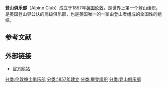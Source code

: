 '''登山俱乐部'''（Alpine Club）成立于1857年[[英国|英国]][[伦敦|伦敦]]，是世界上第一个登山组织。是英国登山界公认的高级俱乐部，也是英国唯一的一家由登山者组成的全国性的组织。
==参考文献==
{{Translation/Ref|lang=en|article=Alpine Club (UK)|oldid=}}
==外部链接==
*[http://www.alpine-club.org.uk/ 官方网站] {{Wayback|url=http://www.alpine-club.org.uk/ |date=20210421074442 }}
{{Authority control}}
{{组织小作品}}
[[分类:伦敦绅士俱乐部|分类:伦敦绅士俱乐部]]
[[分类:1857年建立|分类:1857年建立]]
[[分类:攀登组织|分类:攀登组织]]
[[分类:登山俱乐部|分类:登山俱乐部]]